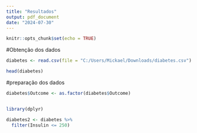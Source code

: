 ```yaml
---
title: "Resultados"
output: pdf_document
date: "2024-07-30"
---
```


```r
knitr::opts_chunk$set(echo = TRUE)
```

#Obtenção dos dados

```r
diabetes <- read.csv(file = "C:/Users/Mickael/Downloads/diabetes.csv")

head(diabetes)
```

#preparação dos dados
```r
diabetes$Outcome <- as.factor(diabetes$Outcome)


library(dplyr)

diabetes2 <- diabetes %>%
  filter(Insulin <= 250)

```


